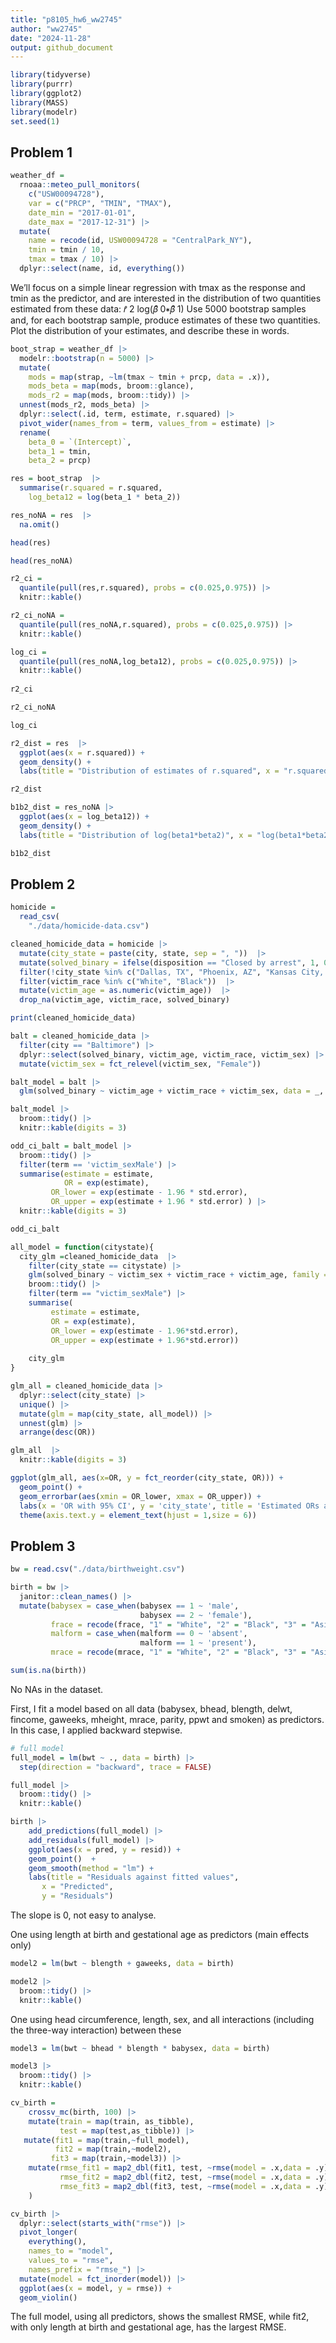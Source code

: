 ```yaml
---
title: "p8105_hw6_ww2745"
author: "ww2745"
date: "2024-11-28"
output: github_document
---
```

```r
library(tidyverse)
library(purrr)
library(ggplot2)
library(MASS)
library(modelr)
set.seed(1)

```

## Problem 1

```r
weather_df = 
  rnoaa::meteo_pull_monitors(
    c("USW00094728"),
    var = c("PRCP", "TMIN", "TMAX"), 
    date_min = "2017-01-01",
    date_max = "2017-12-31") |> 
  mutate(
    name = recode(id, USW00094728 = "CentralPark_NY"),
    tmin = tmin / 10,
    tmax = tmax / 10) |> 
  dplyr::select(name, id, everything())
```
We’ll focus on a simple linear regression with tmax as the response and tmin as the predictor, and are interested in the distribution of two quantities estimated from these data:
𝑟̂ 2
log(𝛽̂ 0∗𝛽̂ 1)
Use 5000 bootstrap samples and, for each bootstrap sample, produce estimates of these two quantities. Plot the distribution of your estimates, and describe these in words. 

```r
boot_strap = weather_df |>  
  modelr::bootstrap(n = 5000) |> 
  mutate(
    mods = map(strap, ~lm(tmax ~ tmin + prcp, data = .x)),
    mods_beta = map(mods, broom::glance),
    mods_r2 = map(mods, broom::tidy)) |> 
  unnest(mods_r2, mods_beta) |> 
  dplyr::select(.id, term, estimate, r.squared) |>  
  pivot_wider(names_from = term, values_from = estimate) |> 
  rename(
    beta_0 = `(Intercept)`,
    beta_1 = tmin,
    beta_2 = prcp) 

res = boot_strap  |> 
  summarise(r.squared = r.squared,
    log_beta12 = log(beta_1 * beta_2))

res_noNA = res  |> 
  na.omit()

head(res)
```

```r
head(res_noNA)
```

```r
r2_ci = 
  quantile(pull(res,r.squared), probs = c(0.025,0.975)) |> 
  knitr::kable()

r2_ci_noNA = 
  quantile(pull(res_noNA,r.squared), probs = c(0.025,0.975)) |> 
  knitr::kable()

log_ci = 
  quantile(pull(res_noNA,log_beta12), probs = c(0.025,0.975)) |> 
  knitr::kable()
  
r2_ci

r2_ci_noNA

log_ci

r2_dist = res  |> 
  ggplot(aes(x = r.squared)) +
  geom_density() +
  labs(title = "Distribution of estimates of r.squared", x = "r.squared estimates")

r2_dist

b1b2_dist = res_noNA |> 
  ggplot(aes(x = log_beta12)) +
  geom_density() +
  labs(title = "Distribution of log(beta1*beta2)", x = "log(beta1*beta2)")

b1b2_dist
```


## Problem 2
```r
homicide = 
  read_csv(
    "./data/homicide-data.csv")

cleaned_homicide_data = homicide |> 
  mutate(city_state = paste(city, state, sep = ", "))  |> 
  mutate(solved_binary = ifelse(disposition == "Closed by arrest", 1, 0))  |> 
  filter(!city_state %in% c("Dallas, TX", "Phoenix, AZ", "Kansas City, MO", "Tulsa, AL"))  |> 
  filter(victim_race %in% c("White", "Black"))  |> 
  mutate(victim_age = as.numeric(victim_age))  |> 
  drop_na(victim_age, victim_race, solved_binary)

print(cleaned_homicide_data)

```

```r
balt = cleaned_homicide_data |> 
  filter(city == "Baltimore") |> 
  dplyr::select(solved_binary, victim_age, victim_race, victim_sex) |> 
  mutate(victim_sex = fct_relevel(victim_sex, "Female"))

balt_model = balt |> 
  glm(solved_binary ~ victim_age + victim_race + victim_sex, data = _, family = binomial())

balt_model |> 
  broom::tidy() |> 
  knitr::kable(digits = 3)
```

```r
odd_ci_balt = balt_model |> 
  broom::tidy() |> 
  filter(term == 'victim_sexMale') |> 
  summarise(estimate = estimate,
            OR = exp(estimate),
         OR_lower = exp(estimate - 1.96 * std.error),
         OR_upper = exp(estimate + 1.96 * std.error) ) |> 
  knitr::kable(digits = 3)

odd_ci_balt
```

```r
all_model = function(citystate){
  city_glm =cleaned_homicide_data  |>  
    filter(city_state == citystate) |>  
    glm(solved_binary ~ victim_sex + victim_race + victim_age, family = binomial, data = _) |>  
    broom::tidy() |>  
    filter(term == "victim_sexMale") |> 
    summarise(
         estimate = estimate,
         OR = exp(estimate), 
         OR_lower = exp(estimate - 1.96*std.error), 
         OR_upper = exp(estimate + 1.96*std.error))
    
    city_glm
}
```

```r
glm_all = cleaned_homicide_data |> 
  dplyr::select(city_state) |> 
  unique() |> 
  mutate(glm = map(city_state, all_model)) |> 
  unnest(glm) |> 
  arrange(desc(OR))

glm_all  |> 
  knitr::kable(digits = 3)
```

```r
ggplot(glm_all, aes(x=OR, y = fct_reorder(city_state, OR))) +
  geom_point() +
  geom_errorbar(aes(xmin = OR_lower, xmax = OR_upper)) +
  labs(x = 'OR with 95% CI', y = 'city_state', title = 'Estimated ORs and CIs for each city') +
  theme(axis.text.y = element_text(hjust = 1,size = 6))
```

## Problem 3
```r
bw = read.csv("./data/birthweight.csv")
```

```r
birth = bw |> 
  janitor::clean_names() |> 
  mutate(babysex = case_when(babysex == 1 ~ 'male',
                             babysex == 2 ~ 'female'),
         frace = recode(frace, "1" = "White", "2" = "Black", "3" = "Asian", "4" = "Puerto Rican", "8" = "Other", "9" = "Unknown"),
         malform = case_when(malform == 0 ~ 'absent',
                             malform == 1 ~ 'present'),
         mrace = recode(mrace, "1" = "White", "2" = "Black", "3" = "Asian", "4" = "Puerto Rican", "8" = "Other"))

sum(is.na(birth))
```

No NAs in the dataset.

First, I fit a model based on all data (babysex, bhead, blength, delwt, fincome, gaweeks, mheight, mrace, parity, ppwt and smoken) as predictors. In this case, I applied backward stepwise.
```r
# full model
full_model = lm(bwt ~ ., data = birth) |> 
  step(direction = "backward", trace = FALSE) 

full_model |>  
  broom::tidy() |> 
  knitr::kable()
```

```r
birth |> 
    add_predictions(full_model) |> 
    add_residuals(full_model) |> 
    ggplot(aes(x = pred, y = resid)) +
    geom_point()  + 
    geom_smooth(method = "lm") + 
    labs(title = "Residuals against fitted values", 
       x = "Predicted", 
       y = "Residuals")
```

The slope is 0, not easy to analyse.

One using length at birth and gestational age as predictors (main effects only)
```r
model2 = lm(bwt ~ blength + gaweeks, data = birth)

model2 |> 
  broom::tidy() |>  
  knitr::kable()
```
One using head circumference, length, sex, and all interactions (including the three-way interaction) between these
```r
model3 = lm(bwt ~ bhead * blength * babysex, data = birth)

model3 |> 
  broom::tidy() |> 
  knitr::kable()
```

```r
cv_birth = 
    crossv_mc(birth, 100) |> 
    mutate(train = map(train, as_tibble),
           test = map(test,as_tibble)) |>  
   mutate(fit1 = map(train,~full_model),
          fit2 = map(train,~model2),
         fit3 = map(train,~model3)) |> 
    mutate(rmse_fit1 = map2_dbl(fit1, test, ~rmse(model = .x,data = .y)),
           rmse_fit2 = map2_dbl(fit2, test, ~rmse(model = .x,data = .y)),
           rmse_fit3 = map2_dbl(fit3, test, ~rmse(model = .x,data = .y))
    )

cv_birth |> 
  dplyr::select(starts_with("rmse")) |> 
  pivot_longer(
    everything(),
    names_to = "model", 
    values_to = "rmse",
    names_prefix = "rmse_") |> 
  mutate(model = fct_inorder(model)) |> 
  ggplot(aes(x = model, y = rmse)) + 
  geom_violin()
```
The full model, using all predictors, shows the smallest RMSE, while fit2, with only length at birth and gestational age, has the largest RMSE.

